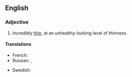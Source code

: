 ==English==

===Adjective===
{{en-adj|-|head=[[thin]] as a [[rake]]}}

# {{lb|en|simile}} Incredibly [[thin]], at an unhealthy-looking level of thinness.

====Translations====
{{trans-top|incredibly thin}}
* French: {{t+|fr|maigre comme un clou}}
* Russian: {{t|ru|худо́й как ще́пка}}, {{t|ru|то́щий как жердь}}
{{trans-mid}}
* Swedish: {{t|sv|tunn som en sticka}}
{{trans-bottom}}